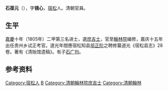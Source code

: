 '''石葆元'''（{{bd|?||?|}}），字'''镜心'''，[[宿松|宿松]]人。清朝官員。

== 生平 ==
[[嘉慶|嘉慶]]十年（1805年）二甲第三名进士，選[[庶吉士|庶吉士]]，官至[[翰林院|翰林院]]编修，嘉庆十五年出任贵州乡试正考官。道光年間應宿松知县[[邬正阶|邬正阶]]之聘修纂道光《宿松县志》28卷。著有《清贻馆遗稿》。有子[[石广均|石广均]]。

== 参考资料 ==
{{reflist}}

{{嘉慶十年乙丑科殿試金榜}}

{{Authority control}}

{{DEFAULTSORT:Shi石}}
[[Category:宿松人|Category:宿松人]]
[[Category:石姓|B]]
[[Category:清朝翰林院庶吉士|Category:清朝翰林院庶吉士]]
[[Category:清朝翰林|Category:清朝翰林]]


{{清朝人物小作品}}